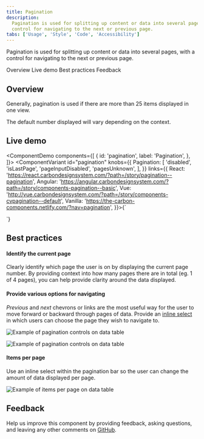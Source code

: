 ```yaml
---
title: Pagination
description:
  Pagination is used for splitting up content or data into several pages, with a
  control for navigating to the next or previous page.
tabs: ['Usage', 'Style', 'Code', 'Accessibility']
---
```


<PageDescription>

Pagination is used for splitting up content or data into several pages, with a
control for navigating to the next or previous page.

</PageDescription>

<AnchorLinks>

<AnchorLink>Overview</AnchorLink>
<AnchorLink>Live demo</AnchorLink>
<AnchorLink>Best practices</AnchorLink>
<AnchorLink>Feedback</AnchorLink>

</AnchorLinks>

## Overview

Generally, pagination is used if there are more than 25 items displayed in one view.

The default number displayed will vary depending on the context.

## Live demo

<ComponentDemo
  components={[
    {
      id: 'pagination',
      label: 'Pagination',
    },
  ]}>
  <ComponentVariant
    id="pagination"
    knobs={{
      Pagination: [
        'disabled',
        'isLastPage',
        'pageInputDisabled',
        'pagesUnknown',
      ],
    }}
    links={{
      React:
        'https://react.carbondesignsystem.com/?path=/story/pagination--pagination',
      Angular:
        'https://angular.carbondesignsystem.com/?path=/story/components-pagination--basic',
      Vue:
        'http://vue.carbondesignsystem.com/?path=/story/components-cvpagination--default',
      Vanilla: 'https://the-carbon-components.netlify.com/?nav=pagination',
    }}>{`
  <div style={{width: '800px'}}>
    <Pagination
      backwardText="Previous page"
      forwardText="Next page"
      itemsPerPageText="Items per page:"
      page={1}
      pageNumberText="Page Number"
      pageSize={10}
      pageSizes={[
        10,
        20,
        30,
        40,
        50
      ]}
      totalItems={103}
    />
  </div>
  `}</ComponentVariant>
</ComponentDemo>

## Best practices

#### Identify the current page

Clearly identify which page the user is on by displaying the current page
number. By providing context into how many pages there are in total (eg. 1 of 4
pages), you can help provide clarity around the data displayed.

#### Provide various options for navigating

_Previous_ and _next_ chevrons or links are the most useful way for the user to
move forward or backward through pages of data. Provide an
[inline select](/components/select/usage) in which users can choose the page
they wish to navigate to.

<Row>
<Column colLg={8}>

![Example of pagination controls on data table](images/pagination-usage-1.png)

</Column>
</Row>

<Row>
<Column colLg={8}>

![Example of pagination controls on data table](images/pagination-usage-1.png)

</Column>
</Row>

#### Items per page

Use an inline select within the pagination bar so the user can change the amount
of data displayed per page.

<Row>
<Column colLg={8}>

![Example of items per page on data table](images/pagination-usage-2.png)

</Column>
</Row>

## Feedback

Help us improve this component by providing feedback, asking questions, and
leaving any other comments on
[GitHub](https://github.com/carbon-design-system/carbon-website/issues/new?assignees=&labels=feedback&template=feedback.md).
